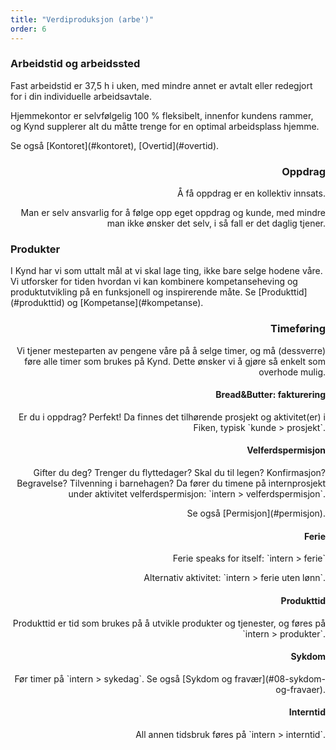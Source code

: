 ```yaml
---
title: "Verdiproduksjon (arbe')"
order: 6
---
```



<Prose align="left" wide="true">
  <h3 id="arbeidstid-og-arbeidssted">Arbeidstid og arbeidssted</h3>
  <p>
    Fast arbeidstid er 37,5 h i uken, med mindre annet er avtalt eller redegjort for i din
    individuelle arbeidsavtale.
  </p>
  <p>
    Hjemmekontor er selvfølgelig 100 % fleksibelt, innenfor kundens rammer, og Kynd supplerer alt du
    måtte trenge for en optimal arbeidsplass hjemme.
  </p>
  <p>Se også [Kontoret](#kontoret), [Overtid](#overtid).</p>
</Prose>

<Prose align="right" wide="true">
  <h3 id="oppdrag">Oppdrag</h3>
  <p>Å få oppdrag er en kollektiv innsats.</p>
  <p>
    Man er selv ansvarlig for å følge opp eget oppdrag og kunde, med mindre man ikke ønsker det
    selv, i så fall er det daglig tjener.
  </p>
</Prose>

<Prose align="left" wide="true">
  <h3 id="produkter">Produkter</h3>
  <p>
    I Kynd har vi som uttalt mål at vi skal lage ting, ikke bare selge hodene våre. Vi utforsker for
    tiden hvordan vi kan kombinere kompetanseheving og produktutvikling på en funksjonell og
    inspirerende måte. Se [Produkttid](#produkttid) og [Kompetanse](#kompetanse).
  </p>
</Prose>

<Prose align="right" wide="true">
  <h3 id="timeforing">Timeføring</h3>
  <p>
    Vi tjener mesteparten av pengene våre på å selge timer, og må (dessverre) føre alle timer som brukes på Kynd. Dette ønsker vi å gjøre så enkelt som overhode mulig. 
  </p>
  
  <h4 id="timeforing-fakturering">Bread&Butter: fakturering</h4>
  <p>
    Er du i oppdrag? Perfekt! Da finnes det tilhørende prosjekt og aktivitet(er) i Fiken, typisk `kunde > prosjekt`.
  </p>

  <h4 id="timeforing-velferdspermisjon">Velferdspermisjon</h4>
  <p>
    Gifter du deg? Trenger du flyttedager? Skal du til legen? Konfirmasjon? Begravelse? Tilvenning i barnehagen? Da fører du timene på internprosjekt under aktivitet velferdspermisjon: `intern > velferdspermisjon`.
  </p>
  <p>
    Se også [Permisjon](#permisjon).
  </p>
  <h4 id="timeforing-ferie">Ferie</h4>
  <p>
    Ferie speaks for itself: `intern > ferie`
  </p>
  <p>
    Alternativ aktivitet: `intern > ferie uten lønn`.
  </p>
  <h4 id="timeforing-produkttid">Produkttid</h4>
  <p>
    Produkttid er tid som brukes på å utvikle produkter og tjenester, og føres på `intern > produkter`. 
  </p>
  <h4 id="sykdom">Sykdom</h4>
  <p>
    Før timer på `intern > sykedag`. Se også [Sykdom og fravær](#08-sykdom-og-fravaer).
  </p>
  <h4 id="timeforing-interntid">Interntid</h4>
  <p>
    All annen tidsbruk føres på `intern > interntid`.
  </p>
</Prose>

<Prose align="left" wide="true"></Prose>
